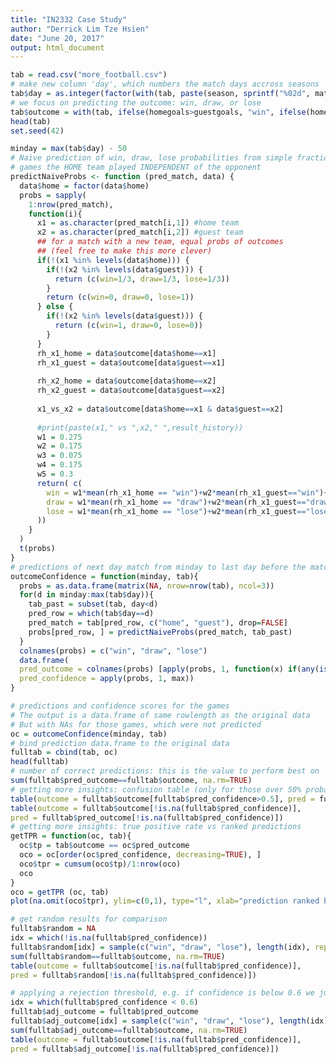 ```yaml
---
title: "IN2332 Case Study"
author: "Derrick Lim Tze Hsien"
date: "June 20, 2017"
output: html_document
---
```


```r
tab = read.csv("more_football.csv")
# make new column 'day', which numbers the match days accross seasons
tab$day = as.integer(factor(with(tab, paste(season, sprintf("%02d", matchday), sep="_"))))
# we focus on predicting the outcome: win, draw, or lose
tab$outcome = with(tab, ifelse(homegoals>guestgoals, "win", ifelse(homegoals==guestgoals, "draw", "lose")))
head(tab)
set.seed(42)
```

```r
minday = max(tab$day) - 50
# Naive prediction of win, draw, lose probabilities from simple fractions of all
# games the HOME team played INDEPENDENT of the opponent
predictNaiveProbs <- function (pred_match, data) {
  data$home = factor(data$home)
  probs = sapply(
    1:nrow(pred_match),
    function(i){
      x1 = as.character(pred_match[i,1]) #home team
      x2 = as.character(pred_match[i,2]) #guest team
      ## for a match with a new team, equal probs of outcomes
      ## (feel free to make this more clever)
      if(!(x1 %in% levels(data$home))) {
        if(!(x2 %in% levels(data$guest))) {
          return (c(win=1/3, draw=1/3, lose=1/3))
        }
        return (c(win=0, draw=0, lose=1))
      } else {
        if(!(x2 %in% levels(data$guest))) {
          return (c(win=1, draw=0, lose=0))
        }
      }
      rh_x1_home = data$outcome[data$home==x1]
      rh_x1_guest = data$outcome[data$guest==x1]
      
      rh_x2_home = data$outcome[data$home==x2]
      rh_x2_guest = data$outcome[data$guest==x2]
      
      x1_vs_x2 = data$outcome[data$home==x1 & data$guest==x2]
      
      #print(paste(x1," vs ",x2," ",result_history))
      w1 = 0.275
      w2 = 0.175
      w3 = 0.075
      w4 = 0.175
      w5 = 0.3
      return( c(
        win = w1*mean(rh_x1_home == "win")+w2*mean(rh_x1_guest=="win")+w3*mean(rh_x2_home=="win")+w4*mean(rh_x2_guest=="win")+w5*mean(x1_vs_x2=="win"),
        draw = w1*mean(rh_x1_home == "draw")+w2*mean(rh_x1_guest=="draw")+w3*mean(rh_x2_home=="draw")+w4*mean(rh_x2_guest=="draw")+w5*mean(x1_vs_x2=="draw"),
        lose = w1*mean(rh_x1_home == "lose")+w2*mean(rh_x1_guest=="lose")+w3*mean(rh_x2_home=="lose")+w4*mean(rh_x2_guest=="lose")+w5*mean(x1_vs_x2=="lose")
      ))
    }
  )
  t(probs)
}
# predictions of next day match from minday to last day before the match
outcomeConfidence = function(minday, tab){
  probs = as.data.frame(matrix(NA, nrow=nrow(tab), ncol=3))
  for(d in minday:max(tab$day)){
    tab_past = subset(tab, day<d)
    pred_row = which(tab$day==d)
    pred_match = tab[pred_row, c("home", "guest"), drop=FALSE]
    probs[pred_row, ] = predictNaiveProbs(pred_match, tab_past)
  }
  colnames(probs) = c("win", "draw", "lose")
  data.frame(
  pred_outcome = colnames(probs) [apply(probs, 1, function(x) if(any(is.na(x))) {NA} else {which.max(x)})],
  pred_confidence = apply(probs, 1, max))
}
```

```r
# predictions and confidence scores for the games
# The output is a data.frame of same rowlength as the original data
# But with NAs for those games, which were not predicted
oc = outcomeConfidence(minday, tab)
# bind prediction data.frame to the original data
fulltab = cbind(tab, oc)
head(fulltab)
# number of correct predictions: this is the value to perform best on
sum(fulltab$pred_outcome==fulltab$outcome, na.rm=TRUE)
# getting more insights: confusion table (only for those over 50% probability)
table(outcome = fulltab$outcome[fulltab$pred_confidence>0.5], pred = fulltab$pred_outcome[fulltab$pred_confidence>0.5])
table(outcome = fulltab$outcome[!is.na(fulltab$pred_confidence)],
pred = fulltab$pred_outcome[!is.na(fulltab$pred_confidence)])
# getting more insights: true positive rate vs ranked predictions
getTPR = function(oc, tab){
  oc$tp = tab$outcome == oc$pred_outcome
  oco = oc[order(oc$pred_confidence, decreasing=TRUE), ]
  oco$tpr = cumsum(oco$tp)/1:nrow(oco)
  oco
}
oco = getTPR (oc, tab)
plot(na.omit(oco$tpr), ylim=c(0,1), type="l", xlab="prediction ranked by decreasing confidence score", ylab="true positive rate")
```

```r
# get random results for comparison
fulltab$random = NA
idx = which(!is.na(fulltab$pred_confidence))
fulltab$random[idx] = sample(c("win", "draw", "lose"), length(idx), replace = TRUE)
sum(fulltab$random==fulltab$outcome, na.rm=TRUE)
table(outcome = fulltab$outcome[!is.na(fulltab$pred_confidence)],
pred = fulltab$random[!is.na(fulltab$pred_confidence)])
```

```r
# applying a rejection threshold, e.g. if confidence is below 0.6 we just randomly select an outcome
idx = which(fulltab$pred_confidence < 0.6)
fulltab$adj_outcome = fulltab$pred_outcome
fulltab$adj_outcome[idx] = sample(c("win", "draw", "lose"), length(idx), replace = TRUE)
sum(fulltab$adj_outcome==fulltab$outcome, na.rm=TRUE)
table(outcome = fulltab$outcome[!is.na(fulltab$pred_confidence)],
pred = fulltab$adj_outcome[!is.na(fulltab$pred_confidence)])
```
